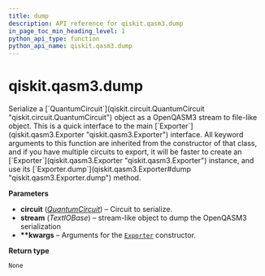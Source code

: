 ```yaml
---
title: dump
description: API reference for qiskit.qasm3.dump
in_page_toc_min_heading_level: 1
python_api_type: function
python_api_name: qiskit.qasm3.dump
---
```


<span id="qiskit-qasm3-dump" />

# qiskit.qasm3.dump

<Function id="qiskit.qasm3.dump" isDedicatedPage={true} github="https://github.com/qiskit/qiskit/tree/stable/0.20/qiskit/qasm3/__init__.py" signature="dump(circuit, stream, **kwargs)">
  Serialize a [`QuantumCircuit`](qiskit.circuit.QuantumCircuit "qiskit.circuit.QuantumCircuit") object as a OpenQASM3 stream to file-like object.

  <Admonition title="Note" type="note">
    This is a quick interface to the main [`Exporter`](qiskit.qasm3.Exporter "qiskit.qasm3.Exporter") interface. All keyword arguments to this function are inherited from the constructor of that class, and if you have multiple circuits to export, it will be faster to create an [`Exporter`](qiskit.qasm3.Exporter "qiskit.qasm3.Exporter") instance, and use its [`Exporter.dump`](qiskit.qasm3.Exporter#dump "qiskit.qasm3.Exporter.dump") method.
  </Admonition>

  **Parameters**

  *   **circuit** ([*QuantumCircuit*](qiskit.circuit.QuantumCircuit "qiskit.circuit.QuantumCircuit")) – Circuit to serialize.
  *   **stream** (*TextIOBase*) – stream-like object to dump the OpenQASM3 serialization
  *   **\*\*kwargs** – Arguments for the [`Exporter`](qiskit.qasm3.Exporter "qiskit.qasm3.Exporter") constructor.

  **Return type**

  `None`
</Function>


